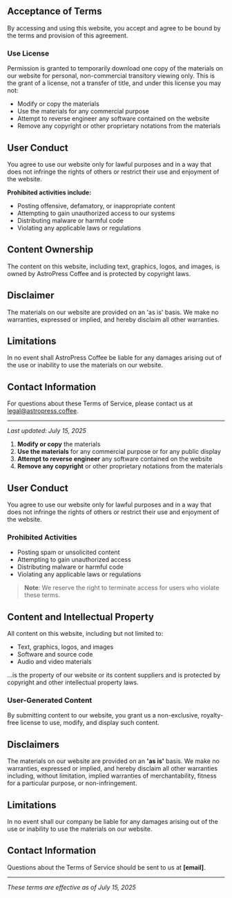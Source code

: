 ## Acceptance of Terms

By accessing and using this website, you accept and agree to be bound by the terms and provision of this agreement.

### Use License

Permission is granted to temporarily download one copy of the materials on our website for personal, non-commercial transitory viewing only. This is the grant of a license, not a transfer of title, and under this license you may not:

- Modify or copy the materials
- Use the materials for any commercial purpose
- Attempt to reverse engineer any software contained on the website
- Remove any copyright or other proprietary notations from the materials

## User Conduct

You agree to use our website only for lawful purposes and in a way that does not infringe the rights of others or restrict their use and enjoyment of the website.

**Prohibited activities include:**

- Posting offensive, defamatory, or inappropriate content
- Attempting to gain unauthorized access to our systems
- Distributing malware or harmful code
- Violating any applicable laws or regulations

## Content Ownership

The content on this website, including text, graphics, logos, and images, is owned by AstroPress Coffee and is protected by copyright laws.

## Disclaimer

The materials on our website are provided on an 'as is' basis. We make no warranties, expressed or implied, and hereby disclaim all other warranties.

## Limitations

In no event shall AstroPress Coffee be liable for any damages arising out of the use or inability to use the materials on our website.

## Contact Information

For questions about these Terms of Service, please contact us at legal@astropress.coffee.

---

*Last updated: July 15, 2025*

1. **Modify or copy** the materials
2. **Use the materials** for any commercial purpose or for any public display
3. **Attempt to reverse engineer** any software contained on the website
4. **Remove any copyright** or other proprietary notations from the materials

## User Conduct

You agree to use our website only for lawful purposes and in a way that does not infringe the rights of others or restrict their use and enjoyment of the website.

### Prohibited Activities

- Posting spam or unsolicited content
- Attempting to gain unauthorized access
- Distributing malware or harmful code
- Violating any applicable laws or regulations

> **Note**: We reserve the right to terminate access for users who violate these terms.

## Content and Intellectual Property

All content on this website, including but not limited to:
- Text, graphics, logos, and images
- Software and source code
- Audio and video materials

...is the property of our website or its content suppliers and is protected by copyright and other intellectual property laws.

### User-Generated Content

By submitting content to our website, you grant us a non-exclusive, royalty-free license to use, modify, and display such content.

## Disclaimers

The materials on our website are provided on an **'as is'** basis. We make no warranties, expressed or implied, and hereby disclaim all other warranties including, without limitation, implied warranties of merchantability, fitness for a particular purpose, or non-infringement.

## Limitations

In no event shall our company be liable for any damages arising out of the use or inability to use the materials on our website.

## Contact Information

Questions about the Terms of Service should be sent to us at **[email]**.

---

*These terms are effective as of July 15, 2025*

